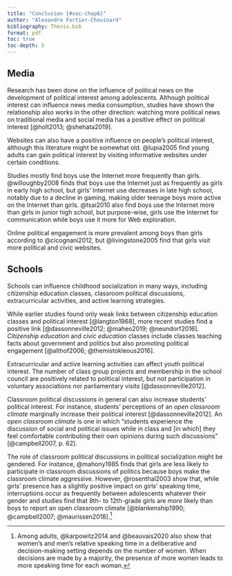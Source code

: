 ```yaml
---
title: "Conclusion {#sec-chap6}"
author: "Alexandre Fortier-Chouinard"
bibliography: Thesis.bib
format: pdf
toc: true
toc-depth: 5
---
```

## Media

Research has been done on the influence of political news on the development of political interest among adolescents. Although political interest can influence news media consumption, studies have shown the relationship also works in the other direction: watching more political news on traditional media and social media has a positive effect on political interest [@holt2013; @shehata2019].

Websites can also have a positive influence on people's political interest, although this literature might be somewhat old. @lupia2005 find young adults can gain political interest by visiting informative websites under certain conditions.

Studies mostly find boys use the Internet more frequently than girls. @willoughby2008 finds that boys use the Internet just as frequently as girls in early high school, but girls' Internet use decreases in late high school, notably due to a decline in gaming, making older teenage boys more active on the Internet than girls. @tsai2010 also find boys use the Internet more than girls in junior high school, but purpose-wise, girls use the Internet for communication while boys use it more for Web exploration.

Online political engagement is more prevalent among boys than girls according to @cicognani2012, but @livingstone2005 find that girls visit more political and civic websites.

## Schools

Schools can influence childhood socialization in many ways, including citizenship education classes, classroom political discussions, extracurricular activities, and active learning strategies.

While earlier studies found only weak links between citizenship education classes and political interest [@langton1968], more recent studies find a positive link [@dassonneville2012; @maheo2019; @neundorf2016]. *Citizenship education* and *civic education* classes include classes teaching facts about government and politics but also promoting political engagement [@althof2006; @themistokleous2016].

Extracurricular and active learning activities can affect youth political interest. The number of class group projects and membership in the school council are positively related to political interest, but not participation in voluntary associations nor parliamentary visits [@dassonneville2012].

Classroom political discussions in general can also increase students' political interest. For instance, students' perceptions of an *open classroom climate* marginally increase their political interest [@dassonneville2012]. An *open classroom climate* is one in which "students experience the discussion of social and political issues while in class and \[in which\] they feel comfortable contributing their own opinions during such discussions" [@campbell2007, p. 62].

The role of classroom political discussions in political socialization might be gendered. For instance, @mahony1985 finds that girls are less likely to participate in classroom discussions of politics because boys make the classroom climate aggressive. However, @rosenthal2003 show that, while girls' presence has a slightly positive impact on girls' speaking time, interruptions occur as frequently between adolescents whatever their gender and studies find that 8th- to 12th-grade girls are *more* likely than boys to report an open classroom climate [@blankenship1990; @campbell2007; @maurissen2018].^[Among adults, @karpowitz2014 and @beauvais2020 also show that women's and men's relative speaking time in a deliberative and decision-making setting depends on the number of women. When decisions are made by a majority, the presence of more women leads to more speaking time for each woman.]
